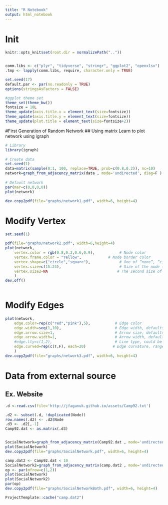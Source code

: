 ```yaml
---
title: "R Notebook"
output: html_notebook
---
```


# Init
```r
knitr::opts_knit$set(root.dir = normalizePath(".."))


comm.libs <- c("plyr", "tidyverse", "stringr", "ggplot2", "openxlsx")
.tmp <- lapply(comm.libs, require, character.only = TRUE)

set.seed(17)
default.par <- par(no.readonly = TRUE)
options(stringsAsFactors = FALSE)

#ggplot theme set
theme_set(theme_bw())
fontsize = 18L
theme_update(axis.title.x = element_text(size=fontsize))
theme_update(axis.title.y = element_text(size=fontsize))
theme_update(plot.title = element_text(size=fontsize+2))
```

#First Generation of Random Network
## Using matrix
Learn to plot network using igraph
```r
# Library
library(igraph)
 
# Create data
set.seed(1)
data=matrix(sample(0:1, 100, replace=TRUE, prob=c(0.8,0.2)), nc=10)
network=graph_from_adjacency_matrix(data , mode='undirected', diag=F )
 
# Default network
par(mar=c(0,0,0,0))
plot(network)

dev.copy2pdf(file="graphs/network1.pdf", width=6, height=4)
```
# Modify Vertex

```r
set.seed(1)

pdf(file="graphs/network2.pdf", width=6,height=4)
plot(network,
    vertex.color = rgb(0.8,0.2,0.6,0.9),           # Node color
    vertex.frame.color = "Yellow",            # Node border color
    vertex.shape=c("circle","square"),             # One of “none”, “circle”, “square”, “csquare”, “rectangle” “crectangle”, “vrectangle”, “pie”, “raster”, or “sphere”
    vertex.size=c(15:24),                          # Size of the node (default is 15)
    vertex.size2=NA                               # The second size of the node (e.g. for a rectangle)
    )
dev.off()
 
```

# Modify Edges
```r
plot(network,
    edge.color=rep(c("red","pink"),5),           # Edge color
    edge.width=seq(1,10),                        # Edge width, defaults to 1
    edge.arrow.size=1,                           # Arrow size, defaults to 1
    edge.arrow.width=1,                          # Arrow width, defaults to 1
    #edge.lty=c(1,2),                            # Line type, could be 0 or “blank”, 1 or “solid”, 2 or “dashed”, 3 or “dotted”, 4 or “dotdash”, 5 or “longdash”, 6 or “twodash”
    edge.curved=rep(c(T,F), each=20)            # Edge curvature, range 0-1 (FALSE sets it to 0, TRUE to 0.5)
    )
dev.copy2pdf(file="graphs/network3.pdf", width=6, height=4)
```
# Data from external source
## Ex. Website
```r
.d <-read.csv(file='http://jfaganuk.github.io/assets/Camp92.txt')

.d2 <- subset(.d, !duplicated(Node))
row.names(.d2) <- .d2$Node
.d3 <- .d2[,-1]
Camp92.dat <- as.matrix(.d3)


SocialNetwork=graph_from_adjacency_matrix(Camp92.dat , mode='undirected', weighted=T )
plot(SocialNetwork)
dev.copy2pdf(file="graphs/SocialNetwork.pdf", width=6, height=4)

camp.dat2 <- Camp92.dat < 10
SocialNetwork2=graph_from_adjacency_matrix(camp.dat2 , mode='undirected')
op <- par(mfrow=c(1,2))
plot(SocialNetwork)
plot(SocialNetwork2)
par(op)
dev.copy2pdf(file="graphs/SocialNetworkBoth.pdf", width=6, height=4)

ProjectTemplate::cache("camp.dat2")
```


